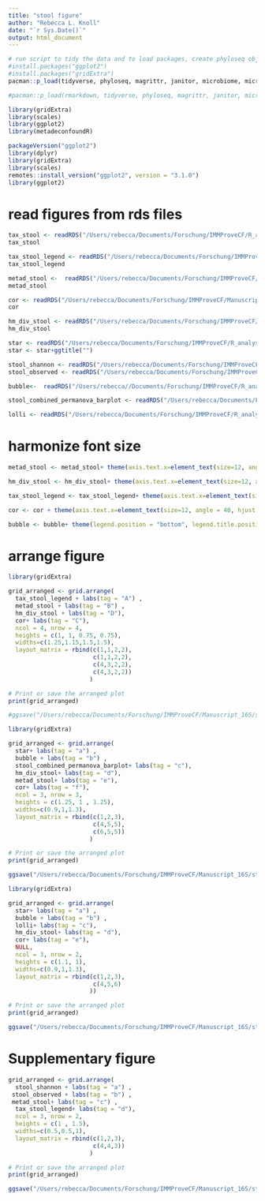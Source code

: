 ```yaml
---
title: "stool figure"
author: "Rebecca L. Knoll"
date: "`r Sys.Date()`"
output: html_document
---
```


```r
# run script to tidy the data and to load packages, create phyloseq object (ps_clean) and load libraries
#install.packages("ggplot2")
#install.packages("gridExtra")
pacman::p_load(tidyverse, phyloseq, magrittr, janitor, microbiome, microViz, knitr, lubridate, naniar, readxl, ggplot2, ggpubr, ggalluvial, metadeconfoundR)

#pacman::p_load(rmarkdown, tidyverse, phyloseq, magrittr, janitor, microbiome, knitr, lubridate, naniar, readxl, ggplot2, ggpubr,rstatix, metadeconfoundR, microViz)

library(gridExtra)
library(scales)
library(ggplot2)
library(metadeconfoundR)

packageVersion("ggplot2")
library(dplyr)
library(gridExtra)
library(scales)
remotes::install_version("ggplot2", version = "3.1.0")
library(ggplot2)
```

# read figures from rds files
```r
tax_stool <- readRDS("/Users/rebecca/Documents/Forschung/IMMProveCF/R_analysis/figures/relAb_cuneiform_plot_stool_patients.rds")
tax_stool

tax_stool_legend <- readRDS("/Users/rebecca/Documents/Forschung/IMMProveCF/R_analysis/figures/da_stool.rds")
tax_stool_legend

metad_stool <-  readRDS("/Users/rebecca/Documents/Forschung/IMMProveCF/Manuscript_16S/IMMProveCF_public/outputs/stool_metaD_25percentprevalence.rds")
metad_stool

cor <- readRDS("/Users/rebecca/Documents/Forschung/IMMProveCF/Manuscript_16S/IMMProveCF_public/outputs/cor_esch_cale_stool.rds")
cor

hm_div_stool <- readRDS("/Users/rebecca/Documents/Forschung/IMMProveCF/Manuscript_16S/IMMProveCF_public/outputs/stool_div_hm.rds")
hm_div_stool

star <- readRDS("/Users/rebecca/Documents/Forschung/IMMProveCF/R_analysis/figures/starplot_stool.rds")
star <- star+ggtitle("")

stool_shannon <- readRDS("/Users/rebecca/Documents/Forschung/IMMProveCF/R_analysis/figures/stool_shannon.rds")
stool_observed <- readRDS("/Users/rebecca/Documents/Forschung/IMMProveCF/R_analysis/figures/stool_observed.rds")

bubble<-  readRDS("/Users/rebecca//Documents/Forschung/IMMProveCF/R_analysis/rds_files/PERMANOVA_timepoints_stool_woControls.rds")

stool_combined_permanova_barplot <- readRDS("/Users/rebecca/Documents/Forschung/IMMProveCF/R_analysis/rds_files/stool_combined_permanova_barplot.rds")

lolli <- readRDS("/Users/rebecca/Documents/Forschung/IMMProveCF/R_analysis/rds_files/stool_permanova_lollipop_plot.rds")
```

# harmonize font size
```r
metad_stool <- metad_stool+ theme(axis.text.x=element_text(size=12, angle = 40, hjust = 1, vjust = 1.05), axis.text.y=element_text(size=12, face="italic"), legend.title = element_text(size=12), legend.position = "bottom")

hm_div_stool <- hm_div_stool+ theme(axis.text.x=element_text(size=12, angle = 40, hjust = 1, vjust = 1.05), axis.text.y=element_text(size=12, face="italic"), legend.title = element_text(size=12), legend.position = "bottom")

tax_stool_legend <- tax_stool_legend+ theme(axis.text.x=element_text(size=12, angle = 40, hjust = 1, vjust = 1.05), axis.text.y=element_text(size=12, face="italic"), legend.title = element_text(size=12), legend.position = "bottom")

cor <- cor + theme(axis.text.x=element_text(size=12, angle = 40, hjust = 1, vjust = 1.05), axis.text.y=element_text(size=12, face="italic"), legend.title = element_text(size=12), legend.position = "bottom")

bubble <- bubble+ theme(legend.position = "bottom", legend.title.position = "left") + guides(fill = guide_legend(nrow = 4), size=guide_legend(nrow = 2))  +labs(tag = "b")
```
# arrange figure
```r

library(gridExtra)

grid_arranged <- grid.arrange(
  tax_stool_legend + labs(tag = "A") ,
  metad_stool + labs(tag = "B") ,
  hm_div_stool + labs(tag = "D"),
  cor+ labs(tag = "C"),
  ncol = 4, nrow = 4,
  heights = c(1, 1, 0.75, 0.75),
  widths=c(1.25,1.15,1.5,1.5),
  layout_matrix = rbind(c(1,1,2,2),
                        c(1,1,2,2),
                        c(4,3,2,2),
                        c(4,3,2,2))
                       )

# Print or save the arranged plot
print(grid_arranged)

#ggsave("/Users/rebecca/Documents/Forschung/IMMProveCF/Manuscript_16S/stool_figure.png",grid_arranged, dpi = 300, width = 16, height = 10)
```

```r

library(gridExtra)

grid_arranged <- grid.arrange(
  star+ labs(tag = "a") ,
  bubble + labs(tag = "b") ,
  stool_combined_permanova_barplot+ labs(tag = "c"),
  hm_div_stool+ labs(tag = "d"),
  metad_stool+ labs(tag = "e"),
  cor+ labs(tag = "f"),
  ncol = 3, nrow = 3,
  heights = c(1.25, 1 , 1.25),
  widths=c(0.9,1,1.3),
  layout_matrix = rbind(c(1,2,3),
                        c(4,5,5),
                        c(6,5,5))
                       )

# Print or save the arranged plot
print(grid_arranged)

ggsave("/Users/rebecca/Documents/Forschung/IMMProveCF/Manuscript_16S/stool_figure2.png",grid_arranged, dpi = 300, width = 16, height = 12)
```

```r

library(gridExtra)

grid_arranged <- grid.arrange(
  star+ labs(tag = "a") ,
  bubble + labs(tag = "b") ,
  lolli+ labs(tag = "c"),
  hm_div_stool+ labs(tag = "d"),
  cor+ labs(tag = "e"),
  NULL, 
  ncol = 3, nrow = 2,
  heights = c(1.1, 1),
  widths=c(0.9,1,1.3),
  layout_matrix = rbind(c(1,2,3),
                        c(4,5,6)
                       ))

# Print or save the arranged plot
print(grid_arranged)

ggsave("/Users/rebecca/Documents/Forschung/IMMProveCF/Manuscript_16S/stool_figure3.png",grid_arranged, dpi = 300, width = 16, height = 10)
```

# Supplementary figure
```r

grid_arranged <- grid.arrange(
  stool_shannon + labs(tag = "a") ,
 stool_observed + labs(tag = "b") ,
 metad_stool+ labs(tag = "c") ,
  tax_stool_legend+ labs(tag = "d"),
  ncol = 3, nrow = 2,
  heights = c(1 , 1.5),
  widths=c(0.5,0.5,1),
  layout_matrix = rbind(c(1,2,3),
                        c(4,4,3))
                       )

# Print or save the arranged plot
print(grid_arranged)

ggsave("/Users/rebecca/Documents/Forschung/IMMProveCF/Manuscript_16S/stool_supplement_figure.png",grid_arranged, dpi = 300, width = 16, height = 10)
```